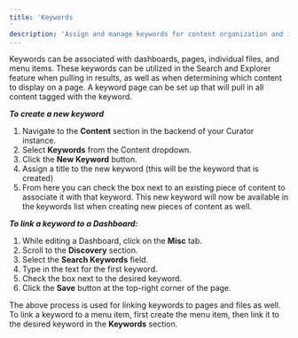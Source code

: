 ```yaml
---
title: 'Keywords'
description: 'Assign and manage keywords for content organization and improved search and filtering capabilities.'
---
```


Keywords can be associated with dashboards, pages, individual files, and menu items. These keywords can be utilized in
the Search and Explorer feature when pulling in results, as well as when determining which content to display on a page.
A keyword page can be set up that will pull in all content tagged with the keyword.

***To create a new keyword***

1. Navigate to the **Content** section in the backend of your Curator instance.
2. Select **Keywords** from the Content dropdown.
3. Click the **New Keyword** button.
4. Assign a title to the new keyword (this will be the keyword that is created)
5. From here you can check the box next to an existing piece of content to associate it with that keyword. This new
keyword will now be available in the keywords list when creating new pieces of content as well.

***To link a keyword to a Dashboard:***

1. While editing a Dashboard, click on the **Misc** tab.
2. Scroll to the **Discovery** section.
3. Select the **Search Keywords** field.
4. Type in the text for the first keyword.
5. Check the box next to the desired keyword.
6. Click the **Save** button at the top-right corner of the page.

The above process is used for linking keywords to pages and files as well. To link a keyword to a menu item, first
create the menu item, then link it to the desired keyword in the **Keywords** section.
